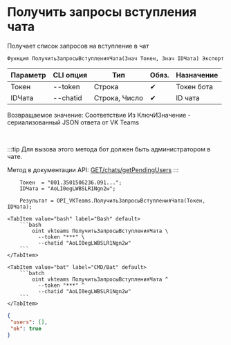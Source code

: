﻿---
sidebar_position: 7
description:  Получает список запросов на вступление в чатСтраницы
keywords: [1C, 1С, 1С:Предприятие, 1С:Предприятие 8.3, API, Интеграция, Сервисы, Обмен, OneScript, CLI, VKTeams]
---


# Получить запросы вступления чата
 Получает список запросов на вступление в чат



`Функция ПолучитьЗапросыВступленияЧата(Знач Токен, Знач IDЧата) Экспорт`

  | Параметр | CLI опция | Тип | Обяз. | Назначение |
  |-|-|-|-|-|
  | Токен | --token | Строка | &#x2714; | Токен бота |
  | IDЧата | --chatid | Строка, Число | &#x2714; | ID чата |

  
  Возвращаемое значение:   Соответствие Из КлючИЗначение - сериализованный JSON ответа от VK Teams

<br/>

:::tip
Для вызова этого метода бот должен быть администратором в чате.

Метод в документации API: [GET ​​/chats​/getPendingUsers](https://teams.vk.com/botapi/#/chats/get_chats_getPendingUsers)
:::
<br/>



```bsl title="Пример использования для 1С:Предприятие/OneScript"
    Токен  = "001.3501506236.091...";
    IDЧата = "AoLI0egLWBSLR1Ngn2w";

    Результат = OPI_VKTeams.ПолучитьЗапросыВступленияЧата(Токен, IDЧата);
```
    

 <Tabs>
  
    <TabItem value="bash" label="Bash" default>
        ```bash
            oint vkteams ПолучитьЗапросыВступленияЧата \
              --token "***" \
              --chatid "AoLI0egLWBSLR1Ngn2w"
        ```
    </TabItem>
  
    <TabItem value="bat" label="CMD/Bat" default>
        ```batch
            oint vkteams ПолучитьЗапросыВступленияЧата ^
              --token "***" ^
              --chatid "AoLI0egLWBSLR1Ngn2w"
        ```
    </TabItem>
</Tabs>


```json title="Результат"
{
 "users": [],
 "ok": true
}
```

